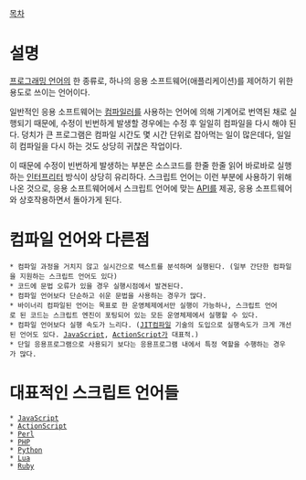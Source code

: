 [[목차]]

= 설명 =
[[프로그래밍 언어]]의 한 종류로, 하나의 응용 소프트웨어(애플리케이션)를 제어하기 위한 용도로 쓰이는 언어이다. 

일반적인 응용 소프트웨어는 [[컴파일러]]를 사용하는 언어에 의해 기계어로 번역된 채로 실행되기 때문에, 수정이 빈번하게 발생할 경우에는 수정 후 일일히 컴파일을 다시 해야 된다. 덩치가 큰 프로그램은 컴파일 시간도 몇 시간 단위로 잡아먹는 일이 많은데다, 일일히 컴파일을 다시 하는 것도 상당히 귀찮은 작업이다. 

이 때문에 수정이 빈번하게 발생하는 부분은 소스코드를 한줄 한줄 읽어 바로바로 실행하는 [[인터프리터]] 방식이 상당히 유리하다. 스크립트 언어는 이런 부분에 사용하기 위해 나온 것으로, 응용 소프트웨어에서 스크립트 언어에 맞는 [[API]]를 제공, 응용 소프트웨어와 상호작용하면서 돌아가게 된다. 

= 컴파일 언어와 다른점 =
 * 컴파일 과정을 거치지 않고 실시간으로 텍스트를 분석하며 실행된다. (일부 간단한 컴파일을 지원하는 스크립트 언어도 있다)
 * 코드에 문법 오류가 있을 경우 실행시점에서 발견된다.
 * 컴파일 언어보다 단순하고 쉬운 문법을 사용하는 경우가 많다.
 * 바이너리 컴파일된 언어는 목표로 한 운영체제에서만 실행이 가능하나, 스크립트 언어로 된 코드는 스크립트 엔진이 포팅되어 있는 모든 운영체제에서 실행할 수 있다.
 * 컴파일 언어보다 실행 속도가 느리다. ([[JIT]]컴파일 기술의 도입으로 실행속도가 크게 개선된 언어도 있다. [[JavaScript]], [[ActionScript]]가 대표적.)
 * 단일 응용프로그램으로 사용되기 보다는 응용프로그램 내에서 특정 역할을 수행하는 경우가 많다.

= 대표적인 스크립트 언어들 =
 * [[JavaScript]]
 * [[ActionScript]]
 * [[Perl]]
 * [[PHP]]
 * [[Python]]
 * [[Lua]]
 * [[Ruby]]


